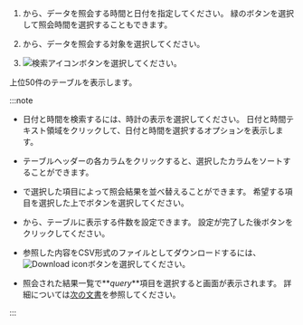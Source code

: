 1. <Cmdname sid="time" className="uitext" />から、データを照会する時間と日付を指定してください。 緑のボタンを選択して照会時間を選択することもできます。

2. <Cmdname sid="instance" className="uitext" />から、データを照会する対象を選択してください。

3. ![検索アイコン](/img/ico-btn-search.png)ボタンを選択してください。

上位50件のテーブルを表示します。

:::note

- 日付と時間を検索するには、時計の表示を選択してください。 日付と時間テキスト領域をクリックして、日付と時間を選択するオプションを表示します。

- テーブルヘッダーの各カラムをクリックすると、選択したカラムをソートすることができます。

- <Cmdname sid="TTL07772" className="uitext" />で選択した項目によって照会結果を並べ替えることができます。 希望する項目を選択した上で<LinkImage img="ico-btn-search.png" className="ico" />ボタンを選択してください。

- <Cmdname sid="TTL07773" className="uitext" />から、テーブルに表示する件数を設定できます。 設定が完了した後<LinkImage img="ico-btn-search.png" className="ico" />ボタンをクリックしてください。

- 参照した内容をCSV形式のファイルとしてダウンロードするには、![Download icon](/img/ico-download.svg)ボタンを選択してください。

- 照会された結果一覧で**_query_**項目を選択すると<Cmdname sid="TTL06224" className="uitext" />画面が表示されます。 詳細については[次の文書](#query-details)を参照してください。

:::
